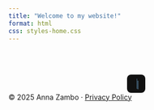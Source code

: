```yaml
---
title: "Welcome to my website!"
format: html
css: styles-home.css
---
```


```{=html}
<div class="center-text">
  <div class="typing-wrapper">
    <span class="typing-effect" aria-live="polite"></span><span class="cursor">|</span>
  </div>
</div>

<script>
const texts = [
  "Hi there! I'm Anna.",
  "Human-centered.",
  "Tech-curious.",
  "Nature-driven."
];

let index = 0;
let isErasing = false;
const typingSpeed = 100;
const erasingSpeed = 50;
const delayBetweenTexts = 2000;
const element = document.querySelector('.typing-effect');

function type() {
  const currentText = texts[index];
  const displayedText = element.textContent;

  if (!isErasing) {
    element.textContent = currentText.substring(0, displayedText.length + 1);
    if (displayedText.length + 1 === currentText.length) {
      isErasing = true;
      setTimeout(type, delayBetweenTexts);
    } else {
      setTimeout(type, typingSpeed);
    }
  } else {
    element.textContent = currentText.substring(0, displayedText.length - 1);
    if (displayedText.length === 0) {
      isErasing = false;
      index = (index + 1) % texts.length;
      setTimeout(type, typingSpeed);
    } else {
      setTimeout(type, erasingSpeed);
    }
  }
}

document.addEventListener('DOMContentLoaded', () => {
  setTimeout(type, typingSpeed);
});
</script>

<div class="custom-footer">
  © 2025 Anna Zambo · <a href="Privacy Policy.html">Privacy Policy</a>
</div>

</div>

<style>
/* A teljes blokk vízszintesen középre */
.center-text {
  display: flex;
  justify-content: center;
  margin-top: 4rem; /* finom felső távolság */
}

/* Gépelt szöveg stílusa */
.typing-wrapper {
  font-family: 'Space Grotesk', sans-serif;
  font-size: 1.2rem;
  color:  #82CAFF;
  background-color: #111;
  padding: 0.5rem 1rem;
  border-radius: 8px;
  text-align: center;
  white-space: nowrap;
}

/* Kurzor stílusa */
.cursor {
  display: inline-block;
  width: 1px;
  height: 1.2rem;
  background-color:  #82CAFF;
  margin-left: 3px;
  animation: blink 1s steps(2, start) infinite;
  vertical-align: middle;
}

@keyframes blink {
  0%, 100% { opacity: 1; }
  50% { opacity: 0; }
}
</style>
```
